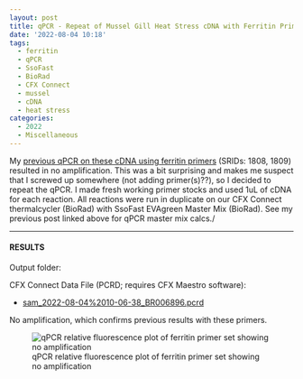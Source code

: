 ```yaml
---
layout: post
title: qPCR - Repeat of Mussel Gill Heat Stress cDNA with Ferritin Primers
date: '2022-08-04 10:18'
tags: 
  - ferritin
  - qPCR
  - SsoFast
  - BioRad
  - CFX Connect
  - mussel
  - cDNA
  - heat stress
categories: 
  - 2022
  - Miscellaneous
---
```

My [previous qPCR on these cDNA using ferritin primers](https://robertslab.github.io/sams-notebook/posts/2022-07-27-qPCR---Dorothys-Mussel-cDNA-from-20220726/) (SRIDs: 1808, 1809) resulted in no amplification. This was a bit surprising and makes me suspect that I screwed up somewhere (not adding primer(s)??), so I decided to repeat the qPCR. I made fresh working primer stocks and used 1uL of cDNA for each reaction. All reactions were run in duplicate on our CFX Connect thermalcycler (BioRad) with SsoFast EVAgreen Master Mix (BioRad). See my previous post linked above for qPCR master mix calcs./


---

#### RESULTS

Output folder:

CFX Connect Data File (PCRD; requires CFX Maestro software):

- [sam_2022-08-04%2010-06-38_BR006896.pcrd](https://owl.fish.washington.edu/scaphapoda/qPCR_data/cfx_connect_data/sam_2022-08-04%2010-06-38_BR006896.pcrd)

No amplification, which confirms previous results with these primers.

![qPCR relative fluorescence plot of ferritin primer set showing no amplification](https://owl.fish.washington.edu/Athaliana/qPCR_data/sam_2022-08-04%2010-06-38_BR006896-ferritin-amp_plots.png)